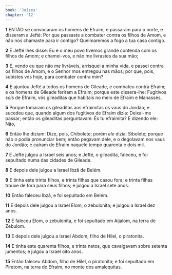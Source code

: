```yaml
---
book: 'Juízes'
chapter: '12'
---
```


**1** ENTÃO se convocaram os homens de Efraim, e passaram para o norte, e disseram a Jefté: Por que passaste a combater contra os filhos de Amom, e não nos chamaste para ir contigo? Queimaremos a fogo a tua casa contigo.

**2** E Jefté lhes disse: Eu e o meu povo tivemos grande contenda com os filhos de Amom; e chamei-vos, e não me livrastes da sua mão;

**3** E, vendo eu que não _me_ livráveis, arrisquei a minha vida, e passei contra os filhos de Amom, e o Senhor mos entregou nas mãos; por que, pois, subistes vós hoje, para combater contra mim?

**4** E ajuntou Jefté a todos os homens de Gileade, e combateu contra Efraim; e os homens de Gileade feriram a Efraim; porque este dissera-lhe: Fugitivos _sois_ de Efraim, vós gileaditas que habitais no meio de Efraim e Manassés,

**5** Porque tomaram os gileaditas aos efraimitas os vaus do Jordão; e sucedeu que, quando algum dos fugitivos de Efraim dizia: Deixai-me passar; então os gileaditas perguntavam: És tu efraimita? E dizendo ele: Não,

**6** Então lhe diziam: Dize, pois, Chibolete; porém _ele_ dizia: Sibolete; porque não _o_ podia pronunciar bem; então pegavam dele, e o degolavam nos vaus do Jordão; e caíram de Efraim naquele tempo quarenta e dois mil.

**7** E Jefté julgou a Israel seis anos; e Jefté, o gileadita, faleceu, e foi sepultado numa das cidades de Gileade.

**8** E depois dele julgou a Israel Ibzã de Belém.

**9** E tinha este trinta filhos, e trinta filhas que casou fora; e trinta filhas trouxe de fora para seus filhos; e julgou a Israel sete anos.

**10** Então faleceu Ibzã, e foi sepultado em Belém.

**11** E depois dele julgou a Israel Elom, o zebulonita; e julgou a Israel dez anos.

**12** E faleceu Elom, o zebulonita, e foi sepultado em Aijalom, na terra de Zebulom.

**13** E depois dele julgou a Israel Abdom, filho de Hilel, o piratonita.

**14** E tinha este quarenta filhos, e trinta netos, que cavalgavam sobre setenta jumentos; e julgou a Israel oito anos.

**15** Então faleceu Abdom, filho de Hilel, o piratonita; e foi sepultado em Piratom, na terra de Efraim, no monte dos amalequitas.
